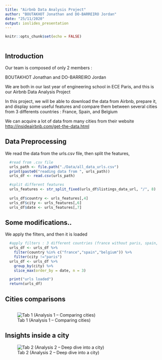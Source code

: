 ```yaml
---
title: "Airbnb Data Analysis Project"
author: "BOUTAKHOT Jonathan and DO-BARREIRO Jordan"
date: "25/11/2020"
output: ioslides_presentation
---
```


```r
knitr::opts_chunk$set(echo = FALSE)
```


```r

```
## Introduction

Our team is composed of only 2 members : 

BOUTAKHOT Jonathan and DO-BARREIRO Jordan

We are both in our last year of engineering school in ECE Paris, and this is our Airbnb Data Analysis Project

In this project, we will be able to download the data from Airbnb, prepare it, 
and display some useful features and compare them between several cities 
from 3 differents countries : France, Spain, and Belgium

We can acquire a lot of data from many cities from their website <http://insideairbnb.com/get-the-data.html>

## Data Preprocessing
We read the data from the urls.csv file, then split the features, 
```R
  #read from .csv file
  urls_path <- file.path("./Data/all_data_urls.csv")
  print(paste0("reading data from ", urls_path))
  urls_df <- read.csv(urls_path)

  #split different features
  urls_features <- str_split_fixed(urls_df$listings_data_url, "/", 8)
  
  urls_df$country <- urls_features[,4]
  urls_df$city <- urls_features[,6]
  urls_df$date <- urls_features[,7]
```

## Some modifications..

We apply the filters, and then it is loaded
```R
  #apply filters : 3 different countries (france without paris, spain, belgium) and the last 3 available scraping dates of data
  urls_df <- urls_df %>%
    filter(country %in% c("france","spain","belgium")) %>%
    filter(city !="paris")
  urls_df <- urls_df %>%
    group_by(city) %>%
    slice_max(order_by = date, n = 3)

  print("urls loaded")
  return(urls_df)
```

## Cities comparisons

```r

```

![Tab 1 (Analysis 1 – Comparing cities)](capture.png)


## Insights inside a city

![ Tab 2 (Analysis 2 – Deep dive into a city)](capture.png)


```r

```

